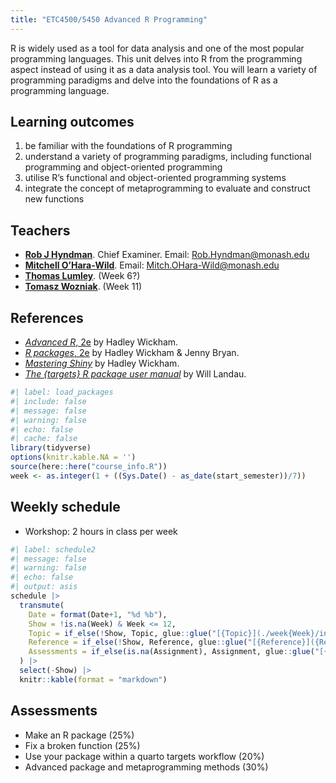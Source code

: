 ```yaml
---
title: "ETC4500/5450 Advanced R Programming"
---
```


R is widely used as a tool for data analysis and one of the most popular programming languages. This unit delves into R from the programming aspect instead of using it as a data analysis tool. You will learn a variety of programming paradigms and delve into the foundations of R as a programming language.

## Learning outcomes

1. be familiar with the foundations of R programming
2. understand a variety of programming paradigms, including functional programming and object-oriented programming
3. utilise R’s functional and object-oriented programming systems
4. integrate the concept of metaprogramming to evaluate and construct new functions

## Teachers

* [**Rob J Hyndman**](https://robjhyndman.com). Chief Examiner. Email: [Rob.Hyndman@monash.edu](mailto:Rob.Hyndman@monash.edu)
* [**Mitchell O'Hara-Wild**](https://mitchelloharawild.com). Email: [Mitch.OHara-Wild@monash.edu](mailto:Mitch.OHara-Wild@monash.edu)
* [**Thomas Lumley**](https://profiles.auckland.ac.nz/t-lumley). (Week 6?)
* [**Tomasz Wozniak**](https://github.com/donotdespair). (Week 11)

## References

* [*Advanced R*, 2e](https://adv-r.hadley.nz/) by Hadley Wickham.
* [*R packages*, 2e](http://r-pkgs.org/) by Hadley Wickham & Jenny Bryan.
* [*Mastering Shiny*](https://mastering-shiny.org/) by Hadley Wickham.
* [*The {targets} R package user manual*](https://books.ropensci.org/targets/) by Will Landau.

```r
#| label: load_packages
#| include: false
#| message: false
#| warning: false
#| echo: false
#| cache: false
library(tidyverse)
options(knitr.kable.NA = '')
source(here::here("course_info.R"))
week <- as.integer(1 + ((Sys.Date() - as_date(start_semester))/7))
```

## Weekly schedule

* Workshop: 2 hours in class per week

```r
#| label: schedule2
#| message: false
#| warning: false
#| echo: false
#| output: asis
schedule |>
  transmute(
    Date = format(Date+1, "%d %b"),
    Show = !is.na(Week) & Week <= 12,
    Topic = if_else(!Show, Topic, glue::glue("[{Topic}](./week{Week}/index.html)")),
    Reference = if_else(!Show, Reference, glue::glue("[{Reference}]({Reference_URL})")),
    Assessments = if_else(is.na(Assignment), Assignment, glue::glue("[{Assignment}]({File})"))
  ) |>
  select(-Show) |>
  knitr::kable(format = "markdown")
```

## Assessments

* Make an R package (25%)
* Fix a broken function (25%)
* Use your package within a quarto targets workflow (20%)
* Advanced package and metaprogramming methods (30%)
